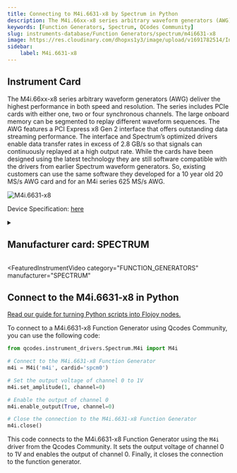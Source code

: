 ```yaml
---
title: Connecting to M4i.6631-x8 by Spectrum in Python
description: The M4i.66xx-x8 series arbitrary waveform generators (AWG) deliver the highest performance in both speed and resolution. The series includes PCIe cards with either one, two or four synchronous channels. The large onboard memory can be segmented to replay different waveform sequences. The AWG features a PCI Express x8 Gen 2 interface that offers outstanding data streaming performance. The interface and Spectrum’s optimized drivers enable data transfer rates in excess of 2.8 GB/s so that signals can continuously replayed at a high output rate. While the cards have been designed using the latest technology they are still software compatible with the drivers from earlier Spectrum waveform generators. So, existing customers can use the same software they developed for a 10 year old 20 MS/s AWG card and for an M4i series 625 MS/s AWG.
keywords: [Function Generators, Spectrum, QCodes Community] 
slug: instruments-database/Function Generators/spectrum/m4i6631-x8 
image: https://res.cloudinary.com/dhopxs1y3/image/upload/v1691782514/Instruments/Function%20Generators/M4i.6631-x8/M4i.6631-x8.png
sidebar:
    label: M4i.6631-x8 
---
```



## Instrument Card

The M4i.66xx-x8 series arbitrary waveform generators (AWG) deliver the highest performance in both speed and resolution. The series includes PCIe cards with either one, two or four synchronous channels. The large onboard memory can be segmented to replay different waveform sequences. The AWG features a PCI Express x8 Gen 2 interface that offers outstanding data streaming performance. The interface and Spectrum’s optimized drivers enable data transfer rates in excess of 2.8 GB/s so that signals can continuously replayed at a high output rate. While the cards have been designed using the latest technology they are still software compatible with the drivers from earlier Spectrum waveform generators. So, existing customers can use the same software they developed for a 10 year old 20 MS/s AWG card and for an M4i series 625 MS/s AWG.

![M4i.6631-x8](https://res.cloudinary.com/dhopxs1y3/image/upload/v1691782514/Instruments/Function%20Generators/M4i.6631-x8/M4i.6631-x8.png)

Device Specification: [here](/instruments-database/all-instruments)

<details style={{ marginTop: "15px"}}>
<summary><h2 style={{display:'inline'}}>Manufacturer card: SPECTRUM</h2></summary>

![SPECTRUM](https://res.cloudinary.com/dhopxs1y3/image/upload/v1692806179/Instruments/Vendor%20Logos/Spectrum.png)

Spectrum Instrumentation manufactures high-speed, high-resolution PC measurement equipment for the most demanding applications. 200+ products are available for your Perfect Fit Solution, combined with intuitive measurement software, support directly from the engineers and five years warranty. Spectrum products and solutions are used by leading companies and research institutes worldwide.

- Headquarters: Grosshandorf, Germany
- Yearly Revenue (millions, USD): 5
- Vendor Website: [here](https://spectrum-instrumentation.com/)

</details>


<FeaturedInstrumentVideo
  category="FUNCTION_GENERATORS"
  manufacturer="SPECTRUM"
></FeaturedInstrumentVideo>

## Connect to the M4i.6631-x8 in Python

[Read our guide for turning Python scripts into Flojoy nodes.](https://docs.flojoy.ai/contribution/blocks/custom-flojoy-block/)



<Tabs>
<TabItem value="Flojoy" label="Flojoy" className="flojoy-instrument-tabs">

<NodeCardCollection category="FUNCTION_GENERATORS" manufacturer="Spectrum"></NodeCardCollection>

</TabItem>
<TabItem value="QCodes Community" label="QCodes Community">

To connect to a M4i.6631-x8 Function Generator using Qcodes Community, you can use the following code:

```python
from qcodes.instrument_drivers.Spectrum.M4i import M4i

# Connect to the M4i.6631-x8 Function Generator
m4i = M4i('m4i', cardid='spcm0')

# Set the output voltage of channel 0 to 1V
m4i.set_amplitude(1, channel=0)

# Enable the output of channel 0
m4i.enable_output(True, channel=0)

# Close the connection to the M4i.6631-x8 Function Generator
m4i.close()
```

This code connects to the M4i.6631-x8 Function Generator using the `M4i` driver from the Qcodes Community. It sets the output voltage of channel 0 to 1V and enables the output of channel 0. Finally, it closes the connection to the function generator.

</TabItem>
</Tabs>